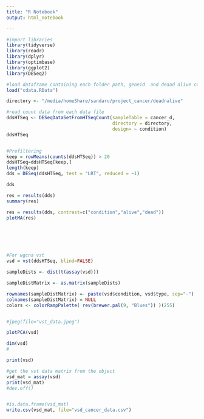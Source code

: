 ```yaml
---
title: "R Notebook"
output: html_notebook

---
```




```r
#import libraries
library(tidyverse)
library(readr)
library(dplyr)
library(optimbase)
library(ggplot2)
library(DESeq2)
```

```r
#load dataframe containing each folder path, geneid  and deaad alive condition
load("cdata.RData")

directory <- "/media/homeShare/sandaru/project_cancer/deadnalive"

#read count data from each data file
ddsHTSeq <- DESeqDataSetFromHTSeqCount(sampleTable = cancer_d,
                                       directory = directory,
                                       design= ~ condition)
ddsHTSeq



```
```r
#Prefiltering
keep = rowMeans(counts(ddsHTSeq)) > 20
ddsHTSeq=ddsHTSeq[keep,]
length(keep)
dds = DESeq(ddsHTSeq, test = "LRT", reduced = ~1)

dds

```

```r

res = results(dds)
summary(res)

res = results(dds, contrast=c("condition","alive","dead"))
plotMA(res)







```
```r
#For wgcna vst
vsd = vst(ddsHTSeq, blind=FALSE)

sampleDists =- dist(t(assay(vsd)))

sampleDistMatrix =- as.matrix(sampleDists)

rownames(sampleDistMatrix) =- paste(vsd$condition, vsd$type, sep="-")
colnames(sampleDistMatrix) = NULL
colors <- colorRampPalette( rev(brewer.pal(9, "Blues")) )(255)


#jpeg(file="vst_data.jpeg")

plotPCA(vsd)

dim(vsd)
#

print(vsd)

#get the vst data matrix from the object
vsd_mat = assay(vsd)
print(vsd_mat)
#dev.off()



```
```r

#is.data.frame(vsd_mat)
write.csv(vsd_mat, file="vsd_cancer_data.csv")

```

